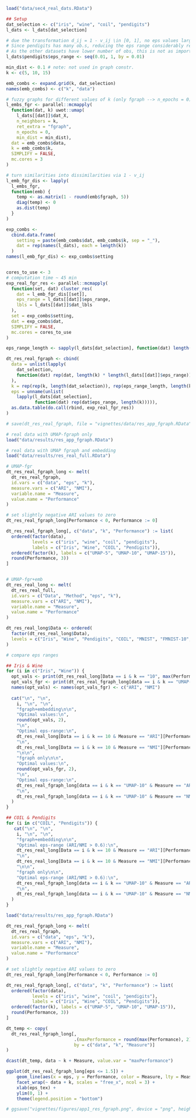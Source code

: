 
```r
load("data/sec4_real_dats.RData")

## Setup
dat_selection <- c("iris", "wine", "coil", "pendigits")
l_dats <- l_dats[dat_selection]

# due the transformation d_ij = 1 - v_ij \in [0, 1], no eps values larger than 1 make sense.
# Since pendigits has many ob.s, reducing the eps range considerably reduces computation time.
# As the other datasets have lower number of obs, this is not as important.
l_dats$pendigits$eps_range <- seq(0.01, 1, by = 0.01)

min_dist <- 0.1 # note: not used in graph constr.
k <- c(5, 10, 15)

emb_combs <- expand.grid(k, dat_selection)
names(emb_combs) <- c("k", "data")

# fuzzy graphs for different values of k (only fgraph --> n_epochs = 0)
l_embs_fgr <- parallel::mcmapply(
  function(dat, k) uwot::umap(
    l_dats[[dat]]$dat_X,
    n_neighbors = k,
    ret_extra = "fgraph", 
    n_epochs = 0,
    min_dist = min_dist),
  dat = emb_combs$data,
  k = emb_combs$k,
  SIMPLIFY = FALSE,
  mc.cores = 3
)

# turn similarities into dissimilarities via 1 - v_ij
l_emb_fgr_dis <- lapply(
  l_embs_fgr,
  function(emb) {
    temp <- as.matrix(1 - round(emb$fgraph, 5))
    diag(temp) <- 0
    as.dist(temp)
  }
)

exp_combs <- 
  cbind.data.frame(
    setting = paste(emb_combs$dat, emb_combs$k, sep = "_"),
    dat = rep(names(l_dats), each = length(k))
  )
names(l_emb_fgr_dis) <- exp_combs$setting


cores_to_use <- 3
# computation time ~ 45 min
exp_real_fgr_res <- parallel::mcmapply(
  function(set, dat) cluster_res(
    dat = l_emb_fgr_dis[[set]],
    eps_range = l_dats[[dat]]$eps_range,
    lbls = l_dats[[dat]]$dat_lbls
  ),
  set = exp_combs$setting,
  dat = exp_combs$dat,
  SIMPLIFY = FALSE,
  mc.cores = cores_to_use
)

eps_range_length <- sapply(l_dats[dat_selection], function(dat) length(dat$eps_range))

dt_res_real_fgraph <- cbind(
  data = unlist(lapply(
    dat_selection, 
    function(dat) rep(dat, length(k) * length(l_dats[[dat]]$eps_range)))
  ),
  k = rep(rep(k, length(dat_selection)), rep(eps_range_length, length(k))),
  eps = unname(unlist(
    lapply(l_dats[dat_selection],
           function(dat) rep(dat$eps_range, length(k))))),
  as.data.table(do.call(rbind, exp_real_fgr_res))
)

# save(dt_res_real_fgraph, file = "vignettes/data/res_app_fgraph.RData")
```

```r

# real data with UMAP-fgraph only
load("data/results/res_app_fgraph.RData")

# real data with UMAP fgraph and embedding
load("data/results/res_real_full.RData")

# UMAP-fgr
dt_res_real_fgraph_long <- melt(
  dt_res_real_fgraph, 
  id.vars = c("data", "eps", "k"), 
  measure.vars = c("ARI", "NMI"), 
  variable.name = "Measure", 
  value.name = "Performance"
)

# set slightly negative ARI values to zero
dt_res_real_fgraph_long[Performance < 0, Performance := 0]

dt_res_real_fgraph_long[, c("data", "k", "Performance") := list(
  ordered(factor(data), 
          levels = c("iris", "wine", "coil", "pendigits"), 
          labels = c("Iris", "Wine", "COIL", "Pendigits")),
  ordered(factor(k), labels = c("UMAP-5", "UMAP-10", "UMAP-15")),
  round(Performance, 3))
]


# UMAP-fgr+emb
dt_res_real_long <- melt(
  dt_res_real_full, 
  id.vars = c("Data", "Method", "eps", "k"), 
  measure.vars = c("ARI", "NMI"), 
  variable.name = "Measure", 
  value.name = "Performance"
)

dt_res_real_long$Data <- ordered(
  factor(dt_res_real_long$Data), 
  levels = c("Iris", "Wine", "Pendigits", "COIL", "MNIST", "FMNIST-10", "FMNIST-5")
)

# compare eps ranges

## Iris & Wine
for (i in c("Iris", "Wine")) {
  opt_vals <- print(dt_res_real_long[Data == i & k == "10", max(Performance), by = "Measure"])$V1
  opt_vals_fgr <- print(dt_res_real_fgraph_long[data == i & k == "UMAP-10", max(Performance), by = "Measure"])$V1
  names(opt_vals) <- names(opt_vals_fgr) <- c("ARI", "NMI")
  
  cat("\n", "\n",
    i, "\n", "\n", 
    "fgraph+embedding\n\n",
    "Optimal values:\n",
    round(opt_vals, 2),
    "\n",
    "Optimal eps-range:\n",
    dt_res_real_long[Data == i & k == 10 & Measure == "ARI"][Performance == max(Performance), range(eps)],
    "\n",
    dt_res_real_long[Data == i & k == 10 & Measure == "NMI"][Performance == max(Performance), range(eps)],
    "\n\n",
    "fgraph only\n\n",
    "Optimal values:\n",
    round(opt_vals_fgr, 2),
    "\n",
    "Optimal eps-range:\n",
    dt_res_real_fgraph_long[data == i & k == "UMAP-10" & Measure == "ARI"][Performance == max(Performance), range(eps)],
    "\n",
    dt_res_real_fgraph_long[data == i & k == "UMAP-10" & Measure == "NMI"][Performance == max(Performance), range(eps)]
  )
}

## COIL & Pendigits
for (i in c("COIL", "Pendigits")) {
   cat("\n", "\n",
    i, "\n", "\n", 
    "fgraph+embedding\n\n",
    "Optimal eps-range (ARI/NMI > 0.6):\n",
    dt_res_real_long[Data == i & k == 10 & Measure == "ARI"][Performance > 0.6, range(eps)],
    "\n",
    dt_res_real_long[Data == i & k == 10 & Measure == "NMI"][Performance > 0.6, range(eps)],
    "\n\n",
    "fgraph only\n\n",
    "Optimal eps-range (ARI/NMI > 0.6):\n",
    dt_res_real_fgraph_long[data == i & k == "UMAP-10" & Measure == "ARI"][Performance > 0.6, range(eps)],
    "\n",
    dt_res_real_fgraph_long[data == i & k == "UMAP-10" & Measure == "NMI"][Performance > 0.6, range(eps)]
  )
}
```


```r
load("data/results/res_app_fgraph.RData")

dt_res_real_fgraph_long <- melt(
  dt_res_real_fgraph, 
  id.vars = c("data", "eps", "k"), 
  measure.vars = c("ARI", "NMI"), 
  variable.name = "Measure", 
  value.name = "Performance"
)

# set slightly negative ARI values to zero
dt_res_real_fgraph_long[Performance < 0, Performance := 0]

dt_res_real_fgraph_long[, c("data", "k", "Performance") := list(
  ordered(factor(data), 
          levels = c("iris", "wine", "coil", "pendigits"), 
          labels = c("Iris", "Wine", "COIL", "Pendigits")),
  ordered(factor(k), labels = c("UMAP-5", "UMAP-10", "UMAP-15")),
  round(Performance, 3))
]

dt_temp <- copy(
  dt_res_real_fgraph_long[, 
                          .(maxPerformance = round(max(Performance), 2)), 
                          by = c("data", "k", "Measure")]
)

dcast(dt_temp, data ~ k + Measure, value.var = "maxPerformance") 

ggplot(dt_res_real_fgraph_long[eps <= 1.5]) +
    geom_line(aes(x = eps, y = Performance, color = Measure, lty = Measure)) +
    facet_wrap(~ data + k, scales = "free_x", ncol = 3) +
    xlab(eps_tex) +
    ylim(0, 1) +
    theme(legend.position = "bottom")

# ggsave("vignettes/figures/app1_res_fgraph.png", device = "png", height = 9, width = 9)
```
